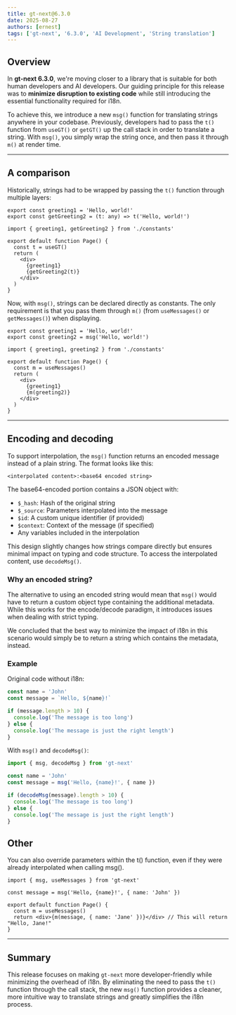 ```yaml
---
title: gt-next@6.3.0
date: 2025-08-27
authors: [ernest]
tags: ['gt-next', '6.3.0', 'AI Development', 'String translation']
---
```


## Overview

In **gt-next 6.3.0**, we're moving closer to a library that is suitable for both human developers and AI developers. Our guiding principle for this release was to **minimize disruption to existing code** while still introducing the essential functionality required for i18n.

To achieve this, we introduce a new `msg()` function for translating strings anywhere in your codebase. Previously, developers had to pass the `t()` function from `useGT()` or `getGT()` up the call stack in order to translate a string. With `msg()`, you simply wrap the string once, and then pass it through `m()` at render time.

---

## A comparison

Historically, strings had to be wrapped by passing the `t()` function through multiple layers:

```tsx title="constants.tsx"
export const greeting1 = 'Hello, world!'
export const getGreeting2 = (t: any) => t('Hello, world!')
```

```tsx title="Page.tsx"
import { greeting1, getGreeting2 } from './constants'

export default function Page() {
  const t = useGT()
  return (
    <div>
      {greeting1}
      {getGreeting2(t)}
    </div>
  )
}
```

Now, with `msg()`, strings can be declared directly as constants. The only requirement is that you pass them through `m()` (from `useMessages()` or `getMessages()`) when displaying.

```tsx title="constants.tsx"
export const greeting1 = 'Hello, world!'
export const greeting2 = msg('Hello, world!')
```

```tsx title="Page.tsx"
import { greeting1, greeting2 } from './constants'

export default function Page() {
  const m = useMessages()
  return (
    <div>
      {greeting1}
      {m(greeting2)}
    </div>
  )
}
```

---

## Encoding and decoding

To support interpolation, the `msg()` function returns an encoded message instead of a plain string. The format looks like this:

```text
<interpolated content>:<base64 encoded string>
```

The base64-encoded portion contains a JSON object with:

- `$_hash`: Hash of the original string
- `$_source`: Parameters interpolated into the message
- `$id`: A custom unique identifier (if provided)
- `$context`: Context of the message (if specified)
- Any variables included in the interpolation

This design slightly changes how strings compare directly but ensures minimal impact on typing and code structure. To access the interpolated content, use `decodeMsg()`.

### Why an encoded string?

The alternative to using an encoded string would mean that `msg()` would have to return a custom object type containing the additional metadata. While this works for the encode/decode paradigm, it introduces issues when dealing with strict typing.

We concluded that the best way to minimize the impact of i18n in this scenario would simply be to return a string which contains the metadata, instead.

### Example

Original code without i18n:

```ts title="original.ts"
const name = 'John'
const message = `Hello, ${name}!`

if (message.length > 10) {
  console.log('The message is too long')
} else {
  console.log('The message is just the right length')
}
```

With `msg()` and `decodeMsg()`:

```ts title="internationalized.ts"
import { msg, decodeMsg } from 'gt-next'

const name = 'John'
const message = msg('Hello, {name}!', { name })

if (decodeMsg(message).length > 10) {
  console.log('The message is too long')
} else {
  console.log('The message is just the right length')
}
```

## Other

You can also override parameters within the t() function, even if they were already interpolated when calling msg().

```tsx title="Page.tsx"
import { msg, useMessages } from 'gt-next'

const message = msg('Hello, {name}!', { name: 'John' })

export default function Page() {
  const m = useMessages()
  return <div>{m(message, { name: 'Jane' })}</div> // This will return "Hello, Jane!"
}
```

---

## Summary

This release focuses on making `gt-next` more developer-friendly while minimizing the overhead of i18n. By eliminating the need to pass the `t()` function through the call stack, the new `msg()` function provides a cleaner, more intuitive way to translate strings and greatly simplifies the i18n process.
